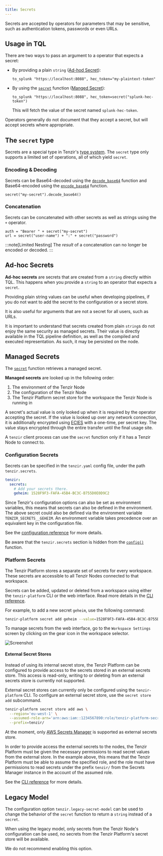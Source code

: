 ```yaml
---
title: Secrets
---
```


Secrets are accepted by operators for parameters that may be sensitive,
such as authentication tokens, passwords or even URLs.

## Usage in TQL

There are two ways to pass an argument to a operator that expects a secret:

- By providing a plain `string` ([Ad-hod Secret](#ad-hoc-secrets)):

  ```tql
  to_splunk "https://localhost:8088", hec_token="my-plaintext-token"
  ```

- By using the [`secret`](/reference/functions/secret) function
  ([Manged Secret](#managed-secrets)):

  ```tql
  to_splunk "https://localhost:8088", hec_token=secret("splunk-hec-token")
  ```

  This will fetch the value of the secret named `splunk-hec-token`.

Operators generally do not document that they accept a secret, but will accept
secrets where appropriate.

## The `secret` type

Secrets are a special type in Tenzir's [type system](/reference/language/types).
The `secret` type only supports a limited set of operations, all of which yield
`secret`.

### Encoding & Decoding

Secrets can be Base64-decoded using the
[`decode_base64`](/reference/functions/decode_base64) function and
Base64-encoded using the [`encode_base64`](/reference/functions/encode_base64)
function.

```tql
secret("my-secret").decode_base64()
```

### Concatenation

Secrets can be concatenated with other secrets as well as strings using the
`+` operator.

```tql
auth = "Bearer " + secret("my-secret")
url = secret("user-name") + ":" + secret("password")
```

:::note[Limited Nesting]
The *result* of a concatenation can no longer be encoded or decoded.
:::

## Ad-hoc Secrets

**Ad-hoc secrets** are secrets that are created from a `string` directly within
TQL. This happens when you provide a `string` to an operator that expects a
`secret`.

Providing plain string values can be useful when developing pipelines, if you do
not want to add the secret to the configuration or a secret store.

It is also useful for arguments that are not a secret for all users, such as
URLs.

It is important to understand that secrets created from plain `string`s do not
enjoy the same security as managed secrets. Their value is directly available
in the TQL pipeline definition, as well as the compiled and executed
representation. As such, it may be persisted on the node.

## Managed Secrets

The [`secret`](/reference/functions/secret) function retrieves a managed
secret.

**Managed secrets** are looked up in the following order:

1. The environment of the Tenzir Node
2. The configuration of the Tenzir Node
3. The Tenzir Platform secret store for the workspace the Tenzir Node is
   running in

A secret's actual value is only looked up when it is required by the operator
accepting the secret. If the value is looked up over any network connection, it
is additionally encrypted using
[ECIES](https://en.wikipedia.org/wiki/Integrated_Encryption_Scheme) with a
one-time, per secret key. The value stays encrypted through the entire transfer
until the final usage site.

A `tenzir` client process can use the `secret` function only if it has a Tenzir
Node to connect to.

### Configuration Secrets

Secrets can be specified in the `tenzir.yaml` config file, under the path
`tenzir.secrets`.

```yaml
tenzir:
  secrets:
    # Add your secrets there.
    geheim: 1528F9F3-FAFA-45B4-BC3C-B755D0E0D9C2
```

Since Tenzir's configuration options can also be set as environment variables,
this means that secrets can also be defined in the environment. The above
secret could also be defined via the environment variable
`TENZIR_SECRETS__GEHEIM`. An environment variable takes precedence over an
equivalent key in the configuration file.

See the [configuration reference](/reference/configuration) for more details.

Be aware that the `tenzir.secrets` section is hidden from the
[`config()`](/reference/functions/config) function.

### Platform Secrets

The Tenzir Platform stores a separate set of secrets for every workspace.
These secrets are accessible to all Tenzir Nodes connected to that workspace.

Secrets can be added, updated or deleted from a workspace using either the
`tenzir-platform` CLI or the web interface. Read more details in the
[CLI reference](/reference/platform-cli#manage-secrets).

For example, to add a new secret `geheim`, use the following command:

```sh
tenzir-platform secret add geheim --value=1528F9F3-FAFA-45B4-BC3C-B755D0E0D9C2
```

To manage secrets from the web interface, go to the `Workspace Settings` screen
by clicking on the gear icon in the workspace selector.

![Screenshot](secrets.png)

#### External Secret Stores

Instead of using its internal secret store, the Tenzir Platform can be
configured to provide access to the secrets stored in an external secrets store.
This access is read-only, writing to or deleting from an external
secrets store is currently not supported.

External secret stores can currently only be configured using the
`tenzir-platform` CLI. To configure an external secret store, use the
`secret store add` subcommand.

```sh title="Add AWS Secrets Manager as external secret store"
tenzir-platform secret store add aws \
  --region='eu-west-1' \
  --assumed-role-arn='arn:aws:iam::1234567890:role/tenzir-platform-secrets-access' \
  --prefix=tenzir/
```

At the moment, only [AWS Secrets
Manager](https://aws.amazon.com/secrets-manager/) is supported as external
secrets store.

In order to provide access the external secrets to the nodes, the Tenzir
Platform must be given the necessary permissions to read secret values from the
external store. In the example above, this means that the Tenzir Platform must
be able to assume the specified role, and the role must have permissions to
read secrets under the prefix `tenzir/` from the Secrets Manager instance in
the account of the assumed role.

See the
[CLI reference](/reference/platform-cli#manage-external-secret-stores) for
more details.

## Legacy Model

The configuration option `tenzir.legacy-secret-model` can be used to change the
behavior of the `secret` function to return a `string` instead of a `secret`.

When using the legacy model, only secrets from the Tenzir Node's configuration
can be used, no secrets from the Tenzir Platform's secret store will be
available.

We do not recommend enabling this option.
